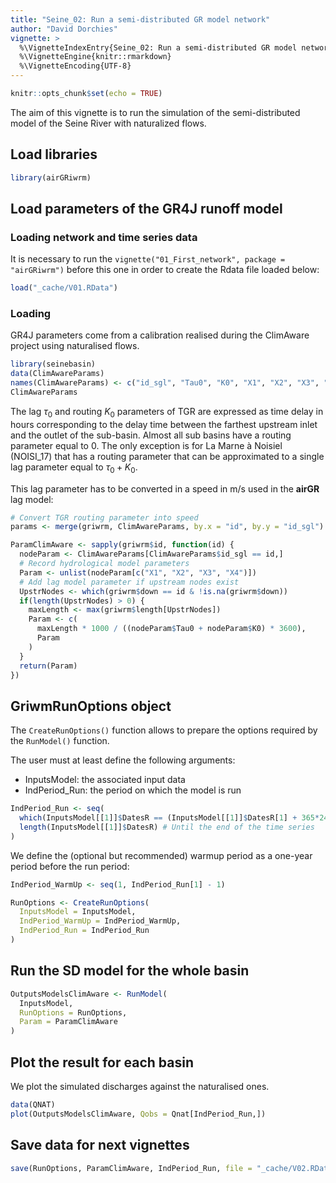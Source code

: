 ```yaml
---
title: "Seine_02: Run a semi-distributed GR model network"
author: "David Dorchies"
vignette: >
  %\VignetteIndexEntry{Seine_02: Run a semi-distributed GR model network}
  %\VignetteEngine{knitr::rmarkdown}
  %\VignetteEncoding{UTF-8}
---
```


```r
knitr::opts_chunk$set(echo = TRUE)
```

The aim of this vignette is to run the simulation of the semi-distributed model of the Seine River with naturalized flows.

## Load libraries

```r
library(airGRiwrm)
```


## Load parameters of the GR4J runoff model

### Loading network and time series data

It is necessary to run the `vignette("01_First_network", package = "airGRiwrm")` before this one in order to create the Rdata file loaded below:

```r
load("_cache/V01.RData")
```

### Loading

GR4J parameters come from a calibration realised during the ClimAware project using naturalised flows.

```r
library(seinebasin)
data(ClimAwareParams)
names(ClimAwareParams) <- c("id_sgl", "Tau0", "K0", "X1", "X2", "X3", "X4", "NashId")
ClimAwareParams
```

The lag $\tau_0$ and routing $K_0$ parameters of TGR are expressed as time delay in hours corresponding to the delay time between the farthest upstream inlet and the outlet of the sub-basin.
Almost all sub basins have a routing parameter equal to 0. The only exception is for La Marne à Noisiel (NOISI_17) that has a routing parameter that can be approximated to a single lag parameter equal to $\tau_0 + K_0$.

This lag parameter has to be converted in a speed in m/s used in the **airGR** lag model:

```r
# Convert TGR routing parameter into speed
params <- merge(griwrm, ClimAwareParams, by.x = "id", by.y = "id_sgl")

ParamClimAware <- sapply(griwrm$id, function(id) {
  nodeParam <- ClimAwareParams[ClimAwareParams$id_sgl == id,]
  # Record hydrological model parameters
  Param <- unlist(nodeParam[c("X1", "X2", "X3", "X4")])
  # Add lag model parameter if upstream nodes exist
  UpstrNodes <- which(griwrm$down == id & !is.na(griwrm$down))
  if(length(UpstrNodes) > 0) {
    maxLength <- max(griwrm$length[UpstrNodes])
    Param <- c(
      maxLength * 1000 / ((nodeParam$Tau0 + nodeParam$K0) * 3600),
      Param
    )
  }
  return(Param)
})

```

## GriwmRunOptions object

The `CreateRunOptions()` function allows to prepare the options required by the `RunModel()` function.

The user must at least define the following arguments:

* InputsModel: the associated input data
* IndPeriod_Run: the period on which the model is run


```r
IndPeriod_Run <- seq(
  which(InputsModel[[1]]$DatesR == (InputsModel[[1]]$DatesR[1] + 365*24*60*60)), # Set aside a one-year period for warmup
  length(InputsModel[[1]]$DatesR) # Until the end of the time series
)
```

We define the (optional but recommended) warmup period as a one-year period before the run period:

```r
IndPeriod_WarmUp <- seq(1, IndPeriod_Run[1] - 1)
```



```r
RunOptions <- CreateRunOptions(
  InputsModel = InputsModel,
  IndPeriod_WarmUp = IndPeriod_WarmUp,
  IndPeriod_Run = IndPeriod_Run
)
```



## Run the SD model for the whole basin

```r
OutputsModelsClimAware <- RunModel(
  InputsModel,
  RunOptions = RunOptions,
  Param = ParamClimAware
)
```

## Plot the result for each basin

We plot the simulated discharges against the naturalised ones.

```r
data(QNAT)
plot(OutputsModelsClimAware, Qobs = Qnat[IndPeriod_Run,])
```

## Save data for next vignettes

```r
save(RunOptions, ParamClimAware, IndPeriod_Run, file = "_cache/V02.RData")
```






